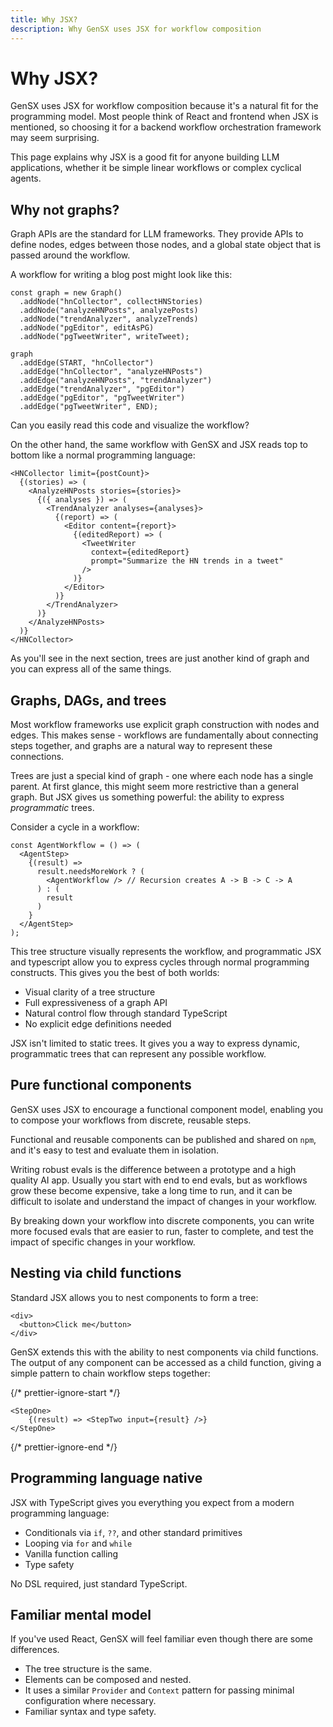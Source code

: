 ```yaml
---
title: Why JSX?
description: Why GenSX uses JSX for workflow composition
---
```


# Why JSX?

GenSX uses JSX for workflow composition because it's a natural fit for the programming model. Most people think of React and frontend when JSX is mentioned, so choosing it for a backend workflow orchestration framework may seem surprising.

This page explains why JSX is a good fit for anyone building LLM applications, whether it be simple linear workflows or complex cyclical agents.

## Why not graphs?

Graph APIs are the standard for LLM frameworks. They provide APIs to define nodes, edges between those nodes, and a global state object that is passed around the workflow.

A workflow for writing a blog post might look like this:

```tsx
const graph = new Graph()
  .addNode("hnCollector", collectHNStories)
  .addNode("analyzeHNPosts", analyzePosts)
  .addNode("trendAnalyzer", analyzeTrends)
  .addNode("pgEditor", editAsPG)
  .addNode("pgTweetWriter", writeTweet);

graph
  .addEdge(START, "hnCollector")
  .addEdge("hnCollector", "analyzeHNPosts")
  .addEdge("analyzeHNPosts", "trendAnalyzer")
  .addEdge("trendAnalyzer", "pgEditor")
  .addEdge("pgEditor", "pgTweetWriter")
  .addEdge("pgTweetWriter", END);
```

Can you easily read this code and visualize the workflow?

On the other hand, the same workflow with GenSX and JSX reads top to bottom like a normal programming language:

```tsx
<HNCollector limit={postCount}>
  {(stories) => (
    <AnalyzeHNPosts stories={stories}>
      {({ analyses }) => (
        <TrendAnalyzer analyses={analyses}>
          {(report) => (
            <Editor content={report}>
              {(editedReport) => (
                <TweetWriter
                  context={editedReport}
                  prompt="Summarize the HN trends in a tweet"
                />
              )}
            </Editor>
          )}
        </TrendAnalyzer>
      )}
    </AnalyzeHNPosts>
  )}
</HNCollector>
```

As you'll see in the next section, trees are just another kind of graph and you can express all of the same things.

## Graphs, DAGs, and trees

Most workflow frameworks use explicit graph construction with nodes and edges. This makes sense - workflows are fundamentally about connecting steps together, and graphs are a natural way to represent these connections.

Trees are just a special kind of graph - one where each node has a single parent. At first glance, this might seem more restrictive than a general graph. But JSX gives us something powerful: the ability to express _programmatic_ trees.

Consider a cycle in a workflow:

```tsx
const AgentWorkflow = () => (
  <AgentStep>
    {(result) =>
      result.needsMoreWork ? (
        <AgentWorkflow /> // Recursion creates A -> B -> C -> A
      ) : (
        result
      )
    }
  </AgentStep>
);
```

This tree structure visually represents the workflow, and programmatic JSX and typescript allow you to express cycles through normal programming constructs. This gives you the best of both worlds:

- Visual clarity of a tree structure
- Full expressiveness of a graph API
- Natural control flow through standard TypeScript
- No explicit edge definitions needed

JSX isn't limited to static trees. It gives you a way to express dynamic, programmatic trees that can represent any possible workflow.

## Pure functional components

GenSX uses JSX to encourage a functional component model, enabling you to compose your workflows from discrete, reusable steps.

Functional and reusable components can be published and shared on `npm`, and it's easy to test and evaluate them in isolation.

Writing robust evals is the difference between a prototype and a high quality AI app. Usually you start with end to end evals, but as workflows grow these become expensive, take a long time to run, and it can be difficult to isolate and understand the impact of changes in your workflow.

By breaking down your workflow into discrete components, you can write more focused evals that are easier to run, faster to complete, and test the impact of specific changes in your workflow.

## Nesting via child functions

Standard JSX allows you to nest components to form a tree:

```tsx
<div>
  <button>Click me</button>
</div>
```

GenSX extends this with the ability to nest components via child functions. The output of any component can be accessed as a child function, giving a simple pattern to chain workflow steps together:

{/* prettier-ignore-start */}
```tsx
<StepOne>
    {(result) => <StepTwo input={result} />}
</StepOne>
```
{/* prettier-ignore-end */}

## Programming language native

JSX with TypeScript gives you everything you expect from a modern programming language:

- Conditionals via `if`, `??`, and other standard primitives
- Looping via `for` and `while`
- Vanilla function calling
- Type safety

No DSL required, just standard TypeScript.

## Familiar mental model

If you've used React, GenSX will feel familiar even though there are some differences.

- The tree structure is the same.
- Elements can be composed and nested.
- It uses a similar `Provider` and `Context` pattern for passing minimal configuration where necessary.
- Familiar syntax and type safety.

